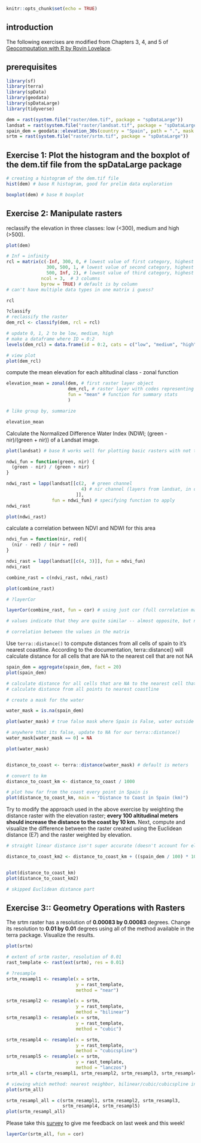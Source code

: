 ```r
knitr::opts_chunk$set(echo = TRUE)
```

## introduction

The following exercises are modified from Chapters 3, 4, and 5 of [Geocomputation with R by Rovin Lovelace](https://r.geocompx.org/).

## prerequisites

```r
library(sf)
library(terra)
library(spData)
library(geodata)
library(spDataLarge)
library(tidyverse)
```

```r
dem = rast(system.file("raster/dem.tif", package = "spDataLarge"))
landsat = rast(system.file("raster/landsat.tif", package = "spDataLarge"))
spain_dem = geodata::elevation_30s(country = "Spain", path = ".", mask = FALSE)
srtm = rast(system.file("raster/srtm.tif", package = "spDataLarge"))
```

## Exercise 1: Plot the histogram and the boxplot of the dem.tif file from the spDataLarge package

```r

# creating a histogram of the dem.tif file
hist(dem) # base R histogram, good for prelim data exploration

boxplot(dem) # base R boxplot

```

## Exercise 2: Manipulate rasters

reclassify the elevation in three classes: low (<300), medium and high (>500). 

```r
plot(dem)

# Inf = infinity
rcl = matrix(c(-Inf, 300, 0, # lowest value of first category, highest value of first category, category number = 0
               300, 500, 1, # lowest value of second category, highest value of second category, category number = 1
               500, Inf, 2), # lowest value of third category, highest value of third category, category number = 2 (these numbers of arbitrary, only matters for "id" vector in renaming levels)
             ncol = 3,  # 3 columns
             byrow = TRUE) # default is by column
# can't have multiple data types in one matrix i guess?

rcl

?classify
# reclassify the raster
dem_rcl <- classify(dem, rcl = rcl)

# update 0, 1, 2 to be low, medium, high
# make a dataframe where ID = 0:2
levels(dem_rcl) = data.frame(id = 0:2, cats = c("low", "medium", "high"))

# view plot
plot(dem_rcl)

```

compute the mean elevation for each altitudinal class
- zonal function

```r
elevation_mean = zonal(dem, # first raster layer object
                       dem_rcl, # raster layer with codes representing zones, reclassified
                       fun = "mean" # function for summary stats
                       ) 

# like group by, summarize

elevation_mean

```

Calculate the Normalized Difference Water Index (NDWI; (green - nir)/(green + nir)) of a Landsat image.


```r
plot(landsat) # base R works well for plotting basic rasters with not too many layers

ndwi_fun = function(green, nir) {
  (green - nir) / (green + nir)
}

ndwi_rast = lapp(landsat[[c(2,  # green channel
                            4) # nir channel (layers from landsat, in documentation)
                          ]], 
                 fun = ndwi_fun) # specifying function to apply
ndwi_rast

plot(ndwi_rast)
```

calculate a correlation between NDVI and NDWI for this area

```r
ndvi_fun = function(nir, red){
  (nir - red) / (nir + red)
}

ndvi_rast = lapp(landsat[[c(4, 3)]], fun = ndvi_fun)
ndvi_rast
```

```r
combine_rast = c(ndvi_rast, ndwi_rast)

plot(combine_rast)

```


```r
# ?layerCor

layerCor(combine_rast, fun = cor) # using just cor (full correlation matrix between these layers)

# values indicate that they are quite similar -- almost opposite, but not quite

# correlation between the values in the matrix
```


Use `terra::distance()` to compute distances from all cells of spain to it's nearest coastline. According to the documentation, terra::distance() will calculate distance for all cells that are NA to the nearest cell that are not NA

```r
spain_dem = aggregate(spain_dem, fact = 20)
plot(spain_dem)

```

```r
# calculate distance for all cells that are NA to the nearest cell that are not NA
# calculate distance from all points to nearest coastline

# create a mask for the water

water_mask = is.na(spain_dem)

plot(water_mask) # true false mask where Spain is False, water outside is True

# anywhere that its false, update to NA for our terra::distance()
water_mask[water_mask == 0] = NA

plot(water_mask)


distance_to_coast <- terra::distance(water_mask) # default is meters

# convert to km
distance_to_coast_km <- distance_to_coast / 1000

# plot how far from the coast every point in Spain is
plot(distance_to_coast_km, main = "Distance to Coast in Spain (km)")

```


Try to modify the approach used in the above exercise by weighting the distance raster with the elevation raster; **every 100 altitudinal meters should increase the distance to the coast by 10 km.** Next, compute and visualize the difference between the raster created using the Euclidean distance (E7) and the raster weighted by elevation.

```r
# straight linear distance isn't super accurate (doesn't account for elevation)

distance_to_coast_km2 <- distance_to_coast_km + ((spain_dem / 100) * 10) # adds some amount of distance for every meter elevation


plot(distance_to_coast_km)
plot(distance_to_coast_km2)

# skipped Euclidean distance part

```


## Exercise 3:: Geometry Operations with Rasters

The srtm raster has a resolution of **0.00083 by 0.00083** degrees. Change its resolution to **0.01 by 0.01** degrees using all of the method available in the terra package. Visualize the results. 

```r
plot(srtm)

# extent of srtm raster, resolution of 0.01
rast_template <- rast(ext(srtm), res = 0.01)

# ?resample
srtm_resampl1 <- resample(x = srtm, 
                          y = rast_template, 
                          method = "near")

srtm_resampl2 <- resample(x = srtm, 
                          y = rast_template, 
                          method = "bilinear")
srtm_resampl3 <- resample(x = srtm, 
                          y = rast_template, 
                          method = "cubic")

srtm_resampl4 <- resample(x = srtm, 
                          y = rast_template, 
                          method = "cubicspline")
srtm_resampl5 <- resample(x = srtm, 
                          y = rast_template, 
                          method = "lanczos")
srtm_all = c(srtm_resampl1, srtm_resampl2, srtm_resampl3, srtm_resampl4, srtm_resampl5)

# viewing which method: nearest neighbor, bilinear/cubic/cubicspline interpolation, lanczos windowed sinc rsampling makes the most sense / looks the best
plot(srtm_all)
```

```r
srtm_resampl_all = c(srtm_resampl1, srtm_resampl2, srtm_resampl3,
                     srtm_resampl4, srtm_resampl5)
plot(srtm_resampl_all)
```

Please take this [survey](https://forms.gle/P6EneoEW7GY56LP16) to give me feedback on last week and this week!


```r
layerCor(srtm_all, fun = cor)
```

